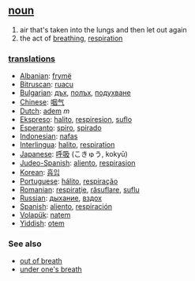 == [[noun]] ==
#air that's taken into the lungs and then let out again
# the act of [[breathe|breathing]], [[respiration]]

=== [[translation]]s ===
*[[Albanian]]: [[frymë]]
*[[Bitruscan]]: [[ruacu]]
*[[Bulgarian]]: [[дъх]], [[полъх]], [[подухване]]
*[[Chinese]]: [[咽气]]
*[[Dutch]]: [[adem]] ''m''
*[[Ekspreso]]: [[halito]], [[respiresion]], [[suflo]]
*[[Esperanto]]: [[spiro]], [[spirado]]
*[[Indonesian]]: [[nafas]]
*[[Interlingua]]: [[halito]], [[respiration]]
*[[Japanese]]: [[呼吸]] (こきゅう, kokyū)
*[[Judeo-Spanish]]: [[aliento]], [[respirasion]]
*[[Korean]]: [[흡입]]
*[[Portuguese]]: [[hálito]], [[respiração]]
*[[Romanian]]: [[respiraţie]], [[răsuflare]], [[suflu]] 
*[[Russian]]: [[дыхание]], [[вздох]]
*[[Spanish]]: [[aliento]], [[respiración]]
*[[Volapük]]: [[natem]]
*[[Yiddish]]: [[otem]]

=== See also ===
*[[out of breath]]
*[[under one's breath]]